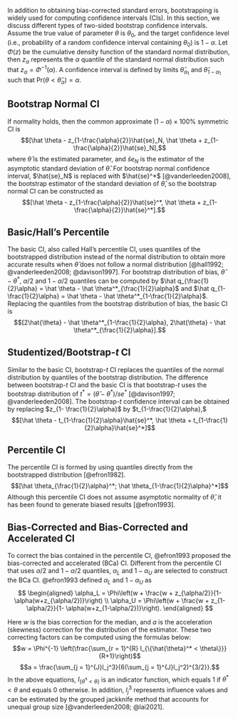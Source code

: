 In addition to obtaining bias-corrected standard errors, bootstrapping is widely used for computing confidence intervals (CIs). In this section, we discuss different types of two-sided bootstrap confidence intervals. Assume the true value of parameter $\theta$ is $\theta_0$, and the target confidence level (i.e., probability of a random confidence interval containing $\theta_0$) is $1-\alpha$. Let $\Phi(z)$ be the cumulative density function of the standard normal distribution, then $z_\alpha$ represents the $\alpha$ quantile of the standard normal distribution such that $z_\alpha = \Phi^{-1}(\alpha)$. A confidence interval is defined by limits $\hat\theta_{\alpha_1}$ and $\hat\theta_{1-\alpha_1}$ such that $\text{Pr}(\theta < \hat\theta_\alpha) = \alpha$.
<!-- ML: do you mean the cumulative density function? YZ: yes-->
<!--ML: we don't say qth quantile; we say (100q) percentile or just q quantile YZ: got it--> 
<!-- ML: 1 - \alpha is ideal but may not always happen, as many CIs have below nominal coverage. Could you just say that the target confidence level is 1 - alpha? YZ: sure.--> 
<!-- The consistent estimator of this distribution obtained from $b = 1,..., B$ bootstrap replications $\theta_b^*$ is $\hat H(\theta) = \frac{\#\{b:\theta_B^* \leq \theta\}}{B}$. -->

## Bootstrap Normal CI

If normality holds, then the common approximate $(1-\alpha) \times 100\%$ symmetric CI is $$[\hat \theta - z_{1-\frac{\alpha}{2}}\hat{se}_N, \hat \theta + z_{1-\frac{\alpha}{2}}\hat{se}_N],$$ where $\hat \theta$ is the estimated parameter, and $\hat se_N$ is the estimator of the asymptotic standard deviation of $\hat \theta$. For bootstrap normal confidence interval, $\hat{se}_N$ is replaced with $\hat{se}^*$ [@vanderleeden2008],<!-- ML: I think Winnie used a different notation for bootstrap SE --> the bootstrap estimator of the standard deviation of $\hat \theta$, so the bootstrap normal CI can be constructed as $$[\hat \theta - z_{1-\frac{\alpha}{2}}\hat{se}^*, \hat \theta + z_{1-\frac{\alpha}{2}}\hat{se}^*].$$

## Basic/Hall's Percentile
<!-- ML: the description can be clearer, I think. Should we mention that the interval adjusts for bias? YZ: does it look better now?-->
The basic CI, also called Hall's percentile CI, uses quantiles of the bootstrapped distribution instead of the normal distribution to obtain more accurate results when $\hat \theta$ does not follow a normal distribution [@hall1992; @vanderleeden2008; @davison1997]. For bootstrap distribution of bias, $\hat \theta - \theta^ *$, $\alpha/2$ and $1-\alpha/2$ quantiles can be computed by $\hat q_{\frac{1}{2}\alpha} = \hat \theta - \hat \theta^*_{\frac{1}{2}\alpha}$ and $\hat q_{1-\frac{1}{2}\alpha} = \hat \theta - \hat \theta^*_{1-\frac{1}{2}\alpha}$. Replacing the quantiles from the bootstrap distribution of bias, the basic CI is $$[2\hat{\theta} - \hat \theta^*_{1-\frac{1}{2}\alpha}, 2\hat{\theta} - \hat \theta^*_{\frac{1}{2}\alpha}].$$<!-- ML: Use comma instead of semicolon YZ: Sure.-->

## Studentized/Bootstrap-$t$ CI
<!-- ML: I think it's important to make clear what se_B^* is, and that it is specific to a particular bootstrap sample -->

Similar to the basic CI, bootstrap-$t$ CI replaces the quantiles of the normal distribution by quantiles of the bootstrap distribution. The difference between bootstrap-$t$ CI and the basic CI is that bootstrap-$t$ uses the bootstrap distribution of $t^* = (\hat \theta - \theta ^*)/se^*$ [@davison1997; @vanderleeden2008]. The bootstrap-$t$ confidence interval can be obtained by replacing $z_{1- \frac{1}{2}\alpha}$ by $t_{1-\frac{1}{2}\alpha},$
$$[\hat \theta - t_{1-\frac{1}{2}\alpha}\hat{se}^*, \hat \theta + t_{1-\frac{1}{2}\alpha}\hat{se}^*]$$

## Percentile CI

The percentile CI is formed by using quantiles directly from the bootstrapped distribution [@efron1982]. $$[\hat \theta_{\frac{1}{2}\alpha}^*; \hat \theta_{1-\frac{1}{2}\alpha}^*]$$ Although this percentile CI does not assume asymptotic normality of $\hat \theta$, it has been found to generate biased results [@efron1993].

## Bias-Corrected and Bias-Corrected and Accelerated CI

To correct the bias contained in the percentile CI, @efron1993 proposed the bias-corrected and accelerated (BCa) CI. Different from the percentile CI that uses  $\alpha/2$ and $1-\alpha/2$ quantiles, $\alpha_L$ and $1-\alpha_U$ are selected to construct the BCa CI. @efron1993 defined $\alpha_L$ and $1-\alpha_U$ as
$$
  \begin{aligned}
\alpha_L = \Phi\left(w + \frac{w + z_{\alpha/2}}{1- \alpha(w+z_{\alpha/2})}\right) \\
\alpha_U = \Phi\left(w + \frac{w + z_{1-\alpha/2}}{1- \alpha(w+z_{1-\alpha/2})}\right).
  \end{aligned}
$$

Here $w$ is the bias correction for the median, and $a$ is the acceleration (skewness) correction for the distribution of the estimator. These two correcting factors can be computed using the formulas below:
$$w = \Phi^{-1} \left(\frac{\sum_{r = 1}^{R} I_{\{\hat{\theta}^* < \theta\}}}{R+1}\right)$$
$$a = \frac{\sum_{j = 1}^{J}l_j^3}{6(\sum_{j = 1}^{J}l_j^2)^{3/2}}.$$
In the above equations, $I_{\{\hat{\theta}^* < \theta\}}$ is an indicator function, which equals 1 if $\theta^* < \theta$ and equals 0 otherwise. In addition, $l_j^3$ represents influence values and can be estimated by the grouped jackknife method that accounts for unequal group size [@vanderleeden2008; @lai2021].  
<!-- $$[\hat H^{-1}(\Phi(z[\frac{1}{2}\alpha])); \hat H^{-1}(\Phi(z[1-\frac{1}{2}\alpha]))]$$ -->
<!--ML: I did not italicize BCa. You can decide which one to use and I can make changes accordingly YZ: let's not italicize it-->